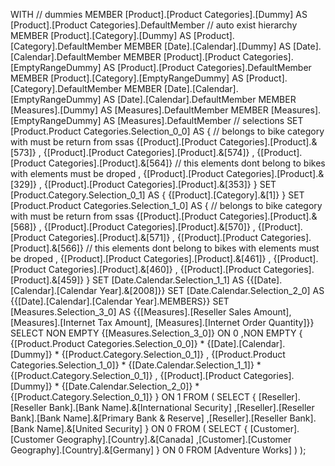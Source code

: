 WITH 
  // dummies
  MEMBER [Product].[Product Categories].[Dummy] AS 
    [Product].[Product Categories].DefaultMember 
	// auto exist hierarchy
	MEMBER [Product].[Category].[Dummy] AS 
    [Product].[Category].DefaultMember 
  MEMBER [Date].[Calendar].[Dummy] AS 
    [Date].[Calendar].DefaultMember 
  MEMBER [Product].[Product Categories].[EmptyRangeDummy] AS 
    [Product].[Product Categories].DefaultMember 
	MEMBER [Product].[Category].[EmptyRangeDummy] AS 
    [Product].[Category].DefaultMember 
  MEMBER [Date].[Calendar].[EmptyRangeDummy] AS 
    [Date].[Calendar].DefaultMember 
  MEMBER [Measures].[Dummy] AS 
    [Measures].DefaultMember 
  MEMBER [Measures].[EmptyRangeDummy] AS 
    [Measures].DefaultMember 
  // selections
  SET [Product.Product Categories.Selection_0_0] AS 
    {
      // belongs to bike category with must be return from ssas
	  {[Product].[Product Categories].[Product].&[573]}
     , {[Product].[Product Categories].[Product].&[574]}
	 , {[Product].[Product Categories].[Product].&[564]}
	 // this elements dont belong to bikes with elements must be droped
	 , {[Product].[Product Categories].[Product].&[329]}
	 , {[Product].[Product Categories].[Product].&[353]}
    } 
	SET [Product.Category.Selection_0_1] AS 
    {
      {[Product].[Category].&[1]}
    } 
  SET [Product.Product Categories.Selection_1_0] AS 
   {
      // belongs to bike category with must be return from ssas
	  {[Product].[Product Categories].[Product].&[568]}
     , {[Product].[Product Categories].[Product].&[570]}
	 , {[Product].[Product Categories].[Product].&[571]}
	 , {[Product].[Product Categories].[Product].&[566]}
	 // this elements dont belong to bikes with elements must be droped
	 , {[Product].[Product Categories].[Product].&[461]}
	 , {[Product].[Product Categories].[Product].&[460]}
	 , {[Product].[Product Categories].[Product].&[459]}
    } 
  SET [Date.Calendar.Selection_1_1] AS 
    {{[Date].[Calendar].[Calendar Year].&[2008]}} 
  SET [Date.Calendar.Selection_2_0] AS 
    {{[Date].[Calendar].[Calendar Year].MEMBERS}} 
  SET [Measures.Selection_3_0] AS 
    {{[Measures].[Reseller Sales Amount], [Measures].[Internet Tax Amount], [Measures].[Internet Order Quantity]}} 
SELECT 
  NON EMPTY {[Measures.Selection_3_0]} ON 0
 ,NON EMPTY {
      {[Product.Product Categories.Selection_0_0]}
    * 
      {[Date].[Calendar].[Dummy]}
	  * {[Product.Category.Selection_0_1]}
   ,
      {[Product.Product Categories.Selection_1_0]}
    * 
      {[Date.Calendar.Selection_1_1]}
	  * {[Product.Category.Selection_0_1]}
   ,
      {[Product].[Product Categories].[Dummy]}
    * 
      {[Date.Calendar.Selection_2_0]}
	  * {[Product.Category.Selection_0_1]}
  } ON 1
FROM 
(
  SELECT 
    {
      [Reseller].[Reseller Bank].[Bank Name].&[International Security]
     ,[Reseller].[Reseller Bank].[Bank Name].&[Primary Bank & Reserve]
     ,[Reseller].[Reseller Bank].[Bank Name].&[United Security]
    } ON 0
  FROM 
  (
    SELECT 
      {
        [Customer].[Customer Geography].[Country].&[Canada]
       ,[Customer].[Customer Geography].[Country].&[Germany]
      } ON 0
    FROM [Adventure Works]
  )
);

